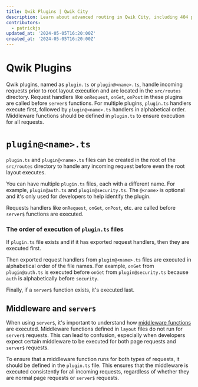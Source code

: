 ```yaml
---
title: Qwik Plugins | Qwik City
description: Learn about advanced routing in Qwik City, including 404 page handling, grouped layouts, named layouts, nested layouts, and plugin.ts files.
contributors:
  - patrickjs
updated_at: '2024-05-05T16:20:00Z'
created_at: '2024-05-05T16:20:00Z'
---
```


# Qwik Plugins
Qwik plugins, named as `plugin.ts` or `plugin@<name>.ts`, handle incoming requests prior to root layout execution and are located in the `src/routes` directory. Request handlers like `onRequest`, `onGet`, `onPost` in these plugins are called before `server$` functions. For multiple plugins, `plugin.ts` handlers execute first, followed by `plugin@<name>.ts` handlers in alphabetical order. Middleware functions should be defined in `plugin.ts` to ensure execution for all requests.


# `plugin@<name>.ts`

`plugin.ts` and `plugin@<name>.ts` files can be created in the root of the `src/routes` directory to handle any incoming request before even the root layout executes.

You can have multiple `plugin.ts` files, each with a different name. For example, `plugin@auth.ts` and `plugin@security.ts`. The `@<name>` is optional and it's only used for developers to help identify the plugin.

Requests handlers like `onRequest`, `onGet`, `onPost`, etc. are called before `server$` functions are executed.

### The order of execution of `plugin.ts` files

 If `plugin.ts` file exists and if it has exported request handlers, then they are executed first.

Then exported request handlers from `plugin@<name>.ts` files are executed in alphabetical order of the file names. For example, `onGet` from `plugin@auth.ts` is executed before `onGet` from `plugin@security.ts` because `auth` is alphabetically before `security`.

Finally, if a `server$` function exists, it's executed last.

## Middleware and `server$`

When using `server$`, it's important to understand how [middleware functions](/docs/middleware/#middleware-function) are executed. Middleware functions defined in `layout` files do not run for `server$` requests. This can lead to confusion, especially when developers expect certain middleware to be executed for both page requests and `server$` requests.

To ensure that a middleware function runs for both types of requests, it should be defined in the `plugin.ts` file. This ensures that the middleware is executed consistently for all incoming requests, regardless of whether they are normal page requests or `server$` requests.


